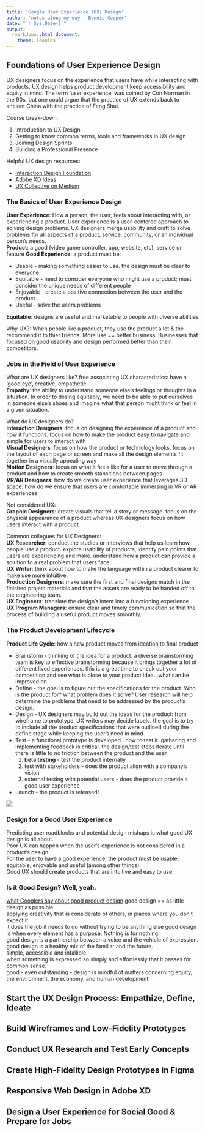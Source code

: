 ```yaml
---
title: 'Google User Experience (UX) Design'
author: 'notes along my way - Bonnie Cooper'
date: "`r Sys.Date()`"
output:
  rmarkdown::html_document:
    theme: leonids
---
```


## Foundations of User Experience Design

UX designers focus on the experience that users have while interacting with products. UX design helps product development keep accessibility and equity in mind. The term 'user experience' was coined by Con Norman in the 90s, but one could argue that the practice of UX extends back to ancient China with the practice of Feng Shui.

Course break-down:  

1. Introduction to UX Design
2. Getting to know common terms, tools and frameworks in UX design
3. Joining Design Sprints
4. Building a Professional Presence

Helpful UX design resources:  

* [Interaction Design Foundation](https://www.interaction-design.org/literature)
* [Adobe XD Ideas](https://xd.adobe.com/ideas/)
* [UX Collective on Medium](https://uxdesign.cc/)

### The Basics of User Experience Design
**User Experience**: How a person, the user, feels about interacting with, or experiencing a product.  User experience is a user-centered approach to solving design problems. UX designers merge usability and craft to solve problems for all aspects of a product, service, community, or an individual person's needs.  
**Product**: a good (video game controller, app, website, etc), service or feature
**Good Experience**: a product must be:  

* Usable - making something easier to use. the design must be clear to everyone
* Equitable - need to consider everyone who might use a product;  must consider the unique needs of different people
* Enjoyable - create a positive connection between the user and the product
* Useful - solve the users problems

**Equitable**: designs are useful and marketable to people with diverse abilities  

Why UX?: When people like a product, they use the product a lot & the recommend it to thier friends. More use == better business. Businesses that focused on good usability and design performed better than their competitors.  

### Jobs in the Field of User Experience
What are UX designers like? free associating UX characteristics: have a 'good eye', creative, empathetic  
**Empathy**: the ability to understand someone else's feelings or thoughts in a situation. In order to desing equitably, we need to be able to put ourselves in someone else's shoes and imagine what that person might think or feel in a given situation.  

What do UX designers do?  
**Interaction Designers**: focus on designing the expereince of a product and how it functions. focus on how to make the product easy to navigate and simple for users to interact with    
**Visual Designers**: focus on how the product or technology looks. focus on the layout of each page or screen and make all the design elements fit together in a visually appealing way    
**Motion Designers**: focus on what it feels like for a user to move through a product and how to create smooth stansitions between pages   
**VR/AR Designers**: how do we create user experience that leverages 3D space. how do we ensure that users are comfortable immersing in VR or AR experiences  

Not considered UX:  
**Graphic Designers**: create visuals that tell a story or message. focus on the physical appearance of a product whereas UX designers focus on how users interact with a product.  

Common collegues for UX Designers:  
**UX Researcher**: conduct the studies or interviews that help us learn how people use a product. explore usability of products, identify pain points that users are experiencing and make. understand how a product can provide a solution to a real problem that users face.  
**UX Writer**: think about how to make the language within a product clearer to make use more intuitive.  
**Production Designers**: make sure the first and final designs match in the finished project materials and that the assets are ready to be handed off to the engineering team.  
**UX Engineers**: translate the design's intent into a functioning experience  
**UX Program Managers**: ensure clear and timely communication so that the process of building a useful product moves smoothly.  

### The Product Development Lifecycle

**Product Life Cycle**: how a new product moves from ideation to final product  

* Brainstorm - thinking of the idea for a product. a diverse brainstorming team is key to effective brainstorming because it brings together a lot of different lived experiences. this is a great time to check out your competition and see what is close to your product idea...what can be improved on...
* Define - the goal is to figure out the specifications for the product. Who is the product for? what problem does it solve? User research will help determine the problems that need to be addressed by the product's design.    
* Design - UX designers may build out the ideas for the product: from wireframe to prototype. UX writers may decide labels. the goal is to try to include all the product specifications that were outlined during the define stage while keeping the user's need in mind  
* Test - a functional prototype is developed...now to test it..gathering and implementing feedback is critical. the design/test steps iterate until there is little to no friction between the product and the user
  1. **beta testing** - test the product internally
  2. test with stakeholders - does the product align with a company's vision
  3. external testing with potential users - does the product provide a good user experience
* Launch - the product is released!

![](https://miro.medium.com/max/994/1*dnRVDKGpKk4xc0sIECHImw.png)

### Design for a Good User Experience
Predicting user roadblocks and potential design mishaps is what good UX design is all about.  
Poor UX can happen when the user's experience is not considered in a product's design.  
For the user to have a good experience, the product must be usable, equitable, enjoyable and useful (among other things).  
Good UX should create products that are intuitive and easy to use.  

### Is it Good Design? Well, yeah.
[what Googlers say about good product design](https://design.google/library/good-design/#casio-f91-w)
good design == as little design as possible  
applying creativity that is considerate of others, in places where you don't expect it.  
it does the job it needs to do without trying to be anything else
good design is when every element has a purpose. Nothing is for nothing.  
good design is a partnership between a voice and the vehicle of expression.  
good design is a healthy mix of the familiar and the future.  
simple, accessible and infallible.  
when something is expressed so simply and effortlessly that it passes for common sense.  
good - even outstanding - design is mindful of matters concerning equity, the environment, the economy, and human development.  



## Start the UX Design Process: Empathize, Define, Ideate

## Build Wireframes and Low-Fidelity Prototypes

## Conduct UX Research and Test Early Concepts

## Create High-Fidelity Design Prototypes in Figma

## Responsive Web Design in Adobe XD

## Design a User Experience for Social Good & Prepare for Jobs


<br><br><br>
